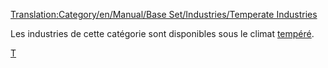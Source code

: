 [[Translation:Category/en/Manual/Base Set/Industries/Temperate Industries]]


Les industries de cette catégorie sont disponibles sous le climat [[fr/Manual/Climat#tempere|tempéré]].

[[Category:fr/Manual/Base Set/Industries/Industries|T]]